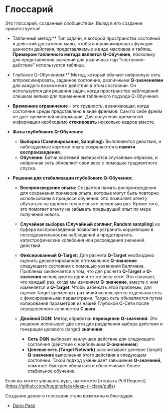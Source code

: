 # Глоссарий 

Это глоссарий, созданный сообществом. Вклад в его создание приветствуется!

- Табличный метод:** Тип задачи, в которой пространства состояний и действий достаточно малы, чтобы аппроксимировать функции ценности действия, представляемые в виде массивов и таблиц. 
**Примером табличного метода является Q-Обучение**, поскольку для представления значений для различных пар "состояние-действие" используется таблица.

- Глубокое Q-Обучением:** Метод, который обучает нейронную сеть аппроксимировать, заданное состояние, различными **Q-значениями** для каждого возможного действия в этом состоянии.
Он используется для решения задач, когда пространство наблюдений слишком велико для применения табличного подхода Q-Обучения.  

- **Временное ограничение** - это трудность, возникающая, когда состояние среды представлено в виде фреймов. Сам по себе фрейм не дает временной информации. 
Для получения временной информации необходимо **стекировать** несколько кадров вместе.  

- **Фазы глубобокого Q-Обучения:**
  - **Выборка (Сэмплирование, Sampling):** Выполняются действия, и наблюдаемые кортежи опыта сохраняются в **памяти воспроизведения**.
  - **Обучение:** Батчи кортежей выбираются случайным образом, и нейронная сеть обновляет свои веса с помощью градиентного спуска. 
  
- **Решения для стабилизации глубобокого Q-Обучения:**.
  - **Воспроизведение опыта:** Создается память воспроизведения для сохранения примеров опыта, которые могут быть повторно использованы в процессе обучения. 
  Это позволяет агенту обучаться на одном и том же опыте несколько раз. Кроме того, это помогает агенту не забывать предыдущий опыт по мере получения нового.
  - **Случайная выборка (Случайный сэплинг, Random sampling)** из буфера воспроизведения позволяет устранить корреляцию в последовательностях наблюдений и предотвратить катастрофические колебания или расхождения значений действий.

  - **Фиксированный Q-Target:** Для расчета **Q-Target** необходимо оценить дисконтированное оптимальное **Q-значение** следующего состояния с помощью уравнения Беллмана. Проблема
  заключается в том, что для расчета **Q-Target** и **Q-значения** используются одни и те же веса сети. Это означает, что каждый раз, когда мы изменяем **Q-значение**, вместе с ним изменяется и **Q-Target**.
  Чтобы избежать этой проблемы, для оценки Target временных различий используется отдельная сеть с фиксированными параметрами. Target-сеть обновляется путем копирования параметров из нашей Глубокой Q-Сети
  после определенного количества **C шага**. 
  
  - **Двойной DQN:** Метод обработки **переоценки** **Q-значений**. Это решение использует две сети для разделения выбора действия и генерации целевого (target) **значения**:
     - **Сеть DQN** выбирает наилучшее действие для следующего состояния (действие с наибольшим **Q-значением**)
     - **Целевая сеть (Target Network)** рассчитывает целевое (target) **Q-значение** выполнения этого действия в следующем состоянии. 
  Такой подход уменьшает завышение **Q-значений**, помогает быстрее обучаться и обеспечивает более стабильное обучение.

Если вы хотите улучшить курс, вы можете [открыть Pull Request].(https://github.com/huggingface/deep-rl-class/pulls)

Создание данного глоссария стало возможным благодаря:

- [Dario Paez](https://github.com/dario248)

